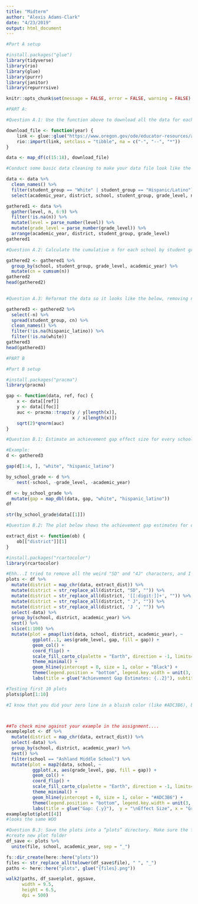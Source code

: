 ```yaml
---
title: "Midterm"
author: "Alexis Adams-Clark"
date: "4/23/2019"
output: html_document
---
```


```r

#Part A setup

#install.packages("glue")
library(tidyverse)
library(rio)
library(glue)
library(purrr)
library(janitor)
library(repurrrsive)

knitr::opts_chunk$set(message = FALSE, error = FALSE, warning = FALSE)
```


```r

#PART A:

#Question A.1: Use the function above to download all the data for each of the past 4 school years and bind it into a single data frame, using a single function (i.e., one line of code). Note, this may take a minute or two to run, depending on your Internet speed.

download_file <- function(year) {
    link <- glue::glue("https://www.oregon.gov/ode/educator-resources/assessment/TestResults20{year}/pagr_schools_ela_raceethnicity_{year-1}{year}.xlsx")
    rio::import(link, setclass = "tibble", na = c("-", "--", "*"))
}

data <- map_df(c(15:18), download_file)

#Conduct some basic data cleaning to make your data file look like the following. Filter for only student groups coded as "White" or "Hispanic/Latino". Select variables related to the number of students in each of the levels (1:4), and not percentages or collapsed levels. Remove any row that has missing data in any of the n variables.

data <- data %>% 
  clean_names() %>% 
  filter(student_group == "White" | student_group == "Hispanic/Latino") %>% 
  select(academic_year, district, school, student_group, grade_level, number_level_1, number_level_2, number_level_3, number_level_4)

gathered1 <- data %>% 
  gather(level, n, 6:9) %>% 
  filter(!is.na(n)) %>% 
  mutate(level = parse_number(level)) %>% 
  mutate(grade_level = parse_number(grade_level)) %>% 
  arrange(academic_year, district, student_group, grade_level)
gathered1

```


```r

#Question A.2: Calculate the cumulative n for each school by student group, grade, and academic year. 

gathered2 <- gathered1 %>%
  group_by(school, student_group, grade_level, academic_year) %>% 
  mutate(cn = cumsum(n))
gathered2
head(gathered2)
  
```


```r

#Question A.3: Reformat the data so it looks like the below, removing n and filling by cn. Remove rows that have missing data for either student group.

gathered3 <- gathered2 %>%
  select(-n) %>% 
  spread(student_group, cn) %>% 
  clean_names() %>%
  filter(!is.na(hispanic_latino)) %>% 
  filter(!is.na(white))
gathered3
head(gathered3)

```


```r

#PART B

#Part B setup

#install.packages("pracma")
library(pracma)

gap <- function(data, ref, foc) {
    x <- data[[ref]]
    y <- data[[foc]]
    auc <- pracma::trapz(y / y[length(x)],
                         x / x[length(x)])
    sqrt(2)*qnorm(auc)
}
```


```r

#Question B.1: Estimate an achievement gap effect size for every school in the state that reported data on both student groups (i.e., using the data we created above), for each grade level in each academic year.

#Example: 
d <- gathered3

gap(d[1:4, ], "white", "hispanic_latino")

by_school_grade <- d %>%
    nest(-school, -grade_level, -academic_year)

df <- by_school_grade %>% 
  mutate(gap = map_dbl(data, gap, "white", "hispanic_latino")) 
df

str(by_school_grade$data[[1]])
```


```r

#Question B.2: The plot below shows the achievement gap estimates for one school by grade in Ashland School District during the 2017-18 school year. Produce a similar plot to the below (noting the school, academic year, and school district) for each of the first 100 unique school/year/district combinations. Hint - you’ll want to use your effect size data from from the previous question, nest it, then apply slice(1:100). 

extract_dist <- function(ob) {
    ob[["district"]][1]
}

#install.packages("rcartocolor")
library(rcartocolor)

#Ehh...I tried to remove all the weird "SD" and "4J" characters, and I managed to get most of them. But it sure is difficult!
plots <- df %>% 
  mutate(district = map_chr(data, extract_dist)) %>% 
  mutate(district = str_replace_all(district, "SD", "")) %>% 
  mutate(district = str_replace_all(district, '[[:digit:]]+', "")) %>% 
  mutate(district = str_replace_all(district, " J", "")) %>% 
  mutate(district = str_replace_all(district, 'J ', "")) %>% 
  select(-data) %>% 
  group_by(school, district, academic_year) %>% 
  nest() %>% 
  slice(1:100) %>% 
  mutate(plot = pmap(list(data, school, district, academic_year), ~
          ggplot(..1, aes(grade_level, gap, fill = gap)) +
          geom_col() +
          coord_flip() + 
          scale_fill_carto_c(palette = "Earth", direction = -1, limits= c(-1.5, 1.5)) + 
          theme_minimal() +
          geom_hline(yintercept = 0, size = 1, color = "Black") +
          theme(legend.position = "bottom", legend.key.width = unit(3, "cm"), legend.title = element_blank()) +
          labs(title = glue("Achievement Gap Estimates: {..2}"), subtitle = "Students coded as White as compared to those coded as Hispanic/Latino\n", caption = glue("{..4} School year, {..3} School District, Oregon"), y = "\nEffect Size", x = "Grade\n")))

#Testing first 10 plots
plots$plot[1:10]

#I know that you did your zero line in a bluish color (like #ADC3B6), but I liked it better black. (:



##To check mine against your example in the assignment....
exampleplot <- df %>% 
  mutate(district = map_chr(data, extract_dist)) %>% 
  select(-data) %>% 
  group_by(school, district, academic_year) %>% 
  nest() %>% 
  filter(school == "Ashland Middle School") %>% 
  mutate(plot = map2(data, school, ~
          ggplot(.x, aes(grade_level, gap, fill = gap)) +
          geom_col() +
          coord_flip() + 
          scale_fill_carto_c(palette = "Earth", direction = -1, limits= c(-1.5, 1.5)) + 
          theme_minimal() +
          geom_hline(yintercept = 0, size = 1, color = "#ADC3B6") +
          theme(legend.position = "bottom", legend.key.width = unit(3, "cm"), legend.title = element_blank()) +
          labs(title = glue("Gap: {.y}"),  y = "\nEffect Size", x = "Grade\n", subtitle = "Students coded as White as compared to those coded as Hispanic/Latino\n")))
exampleplot$plot[[4]]
#looks the same WOO

```

```r

#Question B.3: Save the plots into a “plots” directory. Make sure the file names are meaningful.
#create new plot folder
df_save <- plots %>% 
  unite(file, school, academic_year, sep = "_")

fs::dir_create(here::here("plots"))
files <- str_replace_all(tolower(df_save$file), " ", "_")
paths <- here::here("plots", glue("{files}.png"))

walk2(paths, df_save$plot, ggsave,
      width = 9.5, 
      height = 6.5,
      dpi = 500)
```